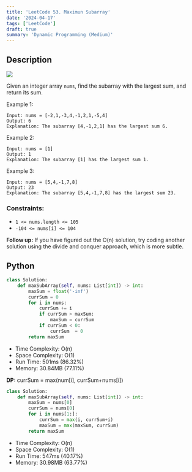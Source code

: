 ```yaml
---
title: 'LeetCode 53. Maximun Subarray'
date: '2024-04-17'
tags: ['LeetCode']
draft: true
summary: 'Dynamic Programming (Medium)'
---
```


## Description

[![](https://img.shields.io/badge/Medium-yellow)](https://leetcode.com/problems/maximum-subarray/)

Given an integer array `nums`, find the subarray with the largest sum, and return its sum.

Example 1:
```
Input: nums = [-2,1,-3,4,-1,2,1,-5,4]
Output: 6
Explanation: The subarray [4,-1,2,1] has the largest sum 6.
```

Example 2:
```
Input: nums = [1]
Output: 1
Explanation: The subarray [1] has the largest sum 1.
```

Example 3:
```
Input: nums = [5,4,-1,7,8]
Output: 23
Explanation: The subarray [5,4,-1,7,8] has the largest sum 23.
```

### Constraints:

- `1 <= nums.length <= 105`
- `-104 <= nums[i] <= 104`
 
**Follow up:** If you have figured out the O(n) solution, try coding another solution using the divide and conquer approach, which is more subtle.

## Python

```python
class Solution:
    def maxSubArray(self, nums: List[int]) -> int:
        maxSum = float('-inf')
        currSum = 0
        for i in nums:
            currSum += i
            if currSum > maxSum:
                maxSum = currSum
            if currSum < 0:
                currSum  = 0
        return maxSum
```
- Time Complexity: O(n)
- Space Complexity: O(1)
- Run Time: 501ms (86.32%)
- Memory: 30.84MB (77.11%)

**DP:** currSum = max(num[i], currSum+nums[i])

```python
class Solution:
    def maxSubArray(self, nums: List[int]) -> int:
        maxSum = nums[0]
        currSum = nums[0]
        for i in nums[1:]:
            currSum = max(i, currSum+i)
            maxSum = max(maxSum, currSum)
        return maxSum
```
- Time Complexity: O(n)
- Space Complexity: O(1)
- Run Time: 547ms (40.17%)
- Memory: 30.98MB (63.77%)
